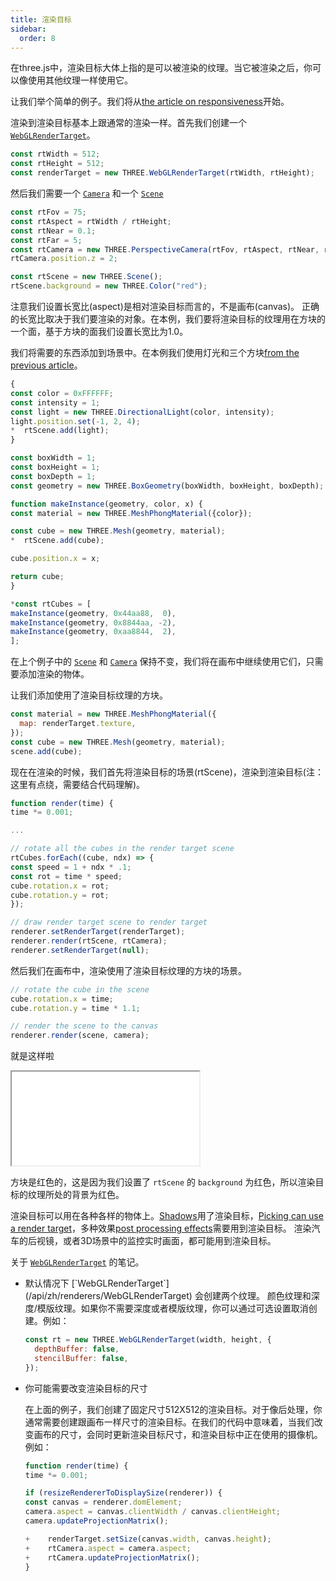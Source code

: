```yaml
---
title: 渲染目标
sidebar:
  order: 8
---
```


在three.js中，渲染目标大体上指的是可以被渲染的纹理。当它被渲染之后，你可以像使用其他纹理一样使用它。

让我们举个简单的例子。我们将从[the article on responsiveness](responsive.html)开始。

渲染到渲染目标基本上跟通常的渲染一样。首先我们创建一个 [`WebGLRenderTarget`](/api/zh/renderers/WebGLRenderTarget)。

```js
const rtWidth = 512;
const rtHeight = 512;
const renderTarget = new THREE.WebGLRenderTarget(rtWidth, rtHeight);
```

然后我们需要一个 [`Camera`](/api/zh/cameras/Camera) 和一个 [`Scene`](/api/zh/scenes/Scene)

```js
const rtFov = 75;
const rtAspect = rtWidth / rtHeight;
const rtNear = 0.1;
const rtFar = 5;
const rtCamera = new THREE.PerspectiveCamera(rtFov, rtAspect, rtNear, rtFar);
rtCamera.position.z = 2;

const rtScene = new THREE.Scene();
rtScene.background = new THREE.Color("red");
```

注意我们设置长宽比(aspect)是相对渲染目标而言的，不是画布(canvas)。
正确的长宽比取决于我们要渲染的对象。在本例，我们要将渲染目标的纹理用在方块的一个面，基于方块的面我们设置长宽比为1.0。

我们将需要的东西添加到场景中。在本例我们使用灯光和三个方块[from the previous article](responsive.html)。

```js
{
const color = 0xFFFFFF;
const intensity = 1;
const light = new THREE.DirectionalLight(color, intensity);
light.position.set(-1, 2, 4);
*  rtScene.add(light);
}

const boxWidth = 1;
const boxHeight = 1;
const boxDepth = 1;
const geometry = new THREE.BoxGeometry(boxWidth, boxHeight, boxDepth);

function makeInstance(geometry, color, x) {
const material = new THREE.MeshPhongMaterial({color});

const cube = new THREE.Mesh(geometry, material);
*  rtScene.add(cube);

cube.position.x = x;

return cube;
}

*const rtCubes = [
makeInstance(geometry, 0x44aa88,  0),
makeInstance(geometry, 0x8844aa, -2),
makeInstance(geometry, 0xaa8844,  2),
];
```

在上个例子中的 [`Scene`](/api/zh/scenes/Scene) 和 [`Camera`](/api/zh/cameras/Camera) 保持不变，我们将在画布中继续使用它们，只需要添加渲染的物体。

让我们添加使用了渲染目标纹理的方块。

```js
const material = new THREE.MeshPhongMaterial({
  map: renderTarget.texture,
});
const cube = new THREE.Mesh(geometry, material);
scene.add(cube);
```

现在在渲染的时候，我们首先将渲染目标的场景(rtScene)，渲染到渲染目标(注：这里有点绕，需要结合代码理解)。

```js
function render(time) {
time *= 0.001;

...

// rotate all the cubes in the render target scene
rtCubes.forEach((cube, ndx) => {
const speed = 1 + ndx * .1;
const rot = time * speed;
cube.rotation.x = rot;
cube.rotation.y = rot;
});

// draw render target scene to render target
renderer.setRenderTarget(renderTarget);
renderer.render(rtScene, rtCamera);
renderer.setRenderTarget(null);
```

然后我们在画布中，渲染使用了渲染目标纹理的方块的场景。

```js
// rotate the cube in the scene
cube.rotation.x = time;
cube.rotation.y = time * 1.1;

// render the scene to the canvas
renderer.render(scene, camera);
```

就是这样啦

<iframe src="/editor?url=/manual/examples/render-target.html"></iframe>

方块是红色的，这是因为我们设置了 `rtScene` 的 `background` 为红色，所以渲染目标的纹理所处的背景为红色。

渲染目标可以用在各种各样的物体上。[Shadows](shadows.html)用了渲染目标，[Picking can use a render target](picking.html)，多种效果[post processing effects](post-processing.html)需要用到渲染目标。
渲染汽车的后视镜，或者3D场景中的监控实时画面，都可能用到渲染目标。

关于 [`WebGLRenderTarget`](/api/zh/renderers/WebGLRenderTarget) 的笔记。

<ul>
<li>
默认情况下 [`WebGLRenderTarget`](/api/zh/renderers/WebGLRenderTarget) 会创建两个纹理。 颜色纹理和深度/模版纹理。如果你不需要深度或者模版纹理，你可以通过可选设置取消创建。例如：

```js
const rt = new THREE.WebGLRenderTarget(width, height, {
  depthBuffer: false,
  stencilBuffer: false,
});
```

</li>
<li>
你可能需要改变渲染目标的尺寸

在上面的例子，我们创建了固定尺寸512X512的渲染目标。对于像后处理，你通常需要创建跟画布一样尺寸的渲染目标。在我们的代码中意味着，当我们改变画布的尺寸，会同时更新渲染目标尺寸，和渲染目标中正在使用的摄像机。例如：

```javascript
function render(time) {
time *= 0.001;

if (resizeRendererToDisplaySize(renderer)) {
const canvas = renderer.domElement;
camera.aspect = canvas.clientWidth / canvas.clientHeight;
camera.updateProjectionMatrix();

+    renderTarget.setSize(canvas.width, canvas.height);
+    rtCamera.aspect = camera.aspect;
+    rtCamera.updateProjectionMatrix();
}
```

</li>
</ul>
